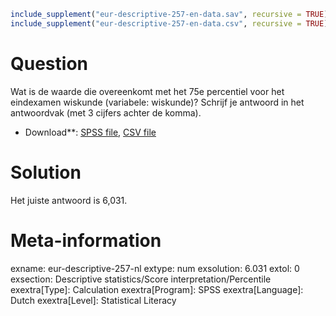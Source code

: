 ```r
include_supplement("eur-descriptive-257-en-data.sav", recursive = TRUE)
include_supplement("eur-descriptive-257-en-data.csv", recursive = TRUE)
```

Question
========
Wat is de waarde die overeenkomt met het 75e percentiel voor het eindexamen wiskunde (variabele: wiskunde)? Schrijf je antwoord in het antwoordvak (met 3 cijfers achter de komma).

* Download**: [SPSS file](eur-descriptive-257-en-data.sav), [CSV file](eur-descriptive-257-en-data.csv)


Solution
========
Het juiste antwoord is 6,031.

Meta-information
================
exname: eur-descriptive-257-nl
extype: num
exsolution: 6.031
extol: 0
exsection: Descriptive statistics/Score interpretation/Percentile
exextra[Type]: Calculation
exextra[Program]: SPSS
exextra[Language]: Dutch
exextra[Level]: Statistical Literacy
